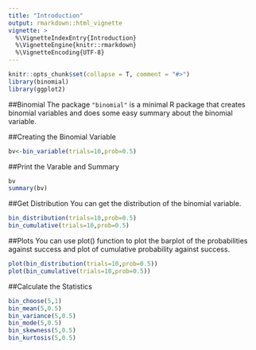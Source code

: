 ```yaml
---
title: "Introduction"
output: rmarkdown::html_vignette
vignette: >
  %\VignetteIndexEntry{Introduction}
  %\VignetteEngine{knitr::rmarkdown}
  %\VignetteEncoding{UTF-8}
---
```


```r
knitr::opts_chunk$set(collapse = T, comment = "#>")
library(binomial)
library(ggplot2)
```

##Binomial
The package `"binomial"` is a minimal R package that creates binomial variables and does some easy summary about the binomial variable.

##Creating the Binomial Variable
```r
bv<-bin_variable(trials=10,prob=0.5)
```

##Print the Varable and Summary
```r
bv
summary(bv)
```

##Get Distribution
You can get the distribution of the binomial variable.
```r
bin_distribution(trials=10,prob=0.5)
bin_cumulative(trials=10,prob=0.5)
```

##Plots
You can use plot() function to plot the barplot of the probabilities against success and plot of cumulative probability against success. 
```r
plot(bin_distribution(trials=10,prob=0.5))
plot(bin_cumulative(trials=10,prob=0.5))
```

##Calculate the Statistics
```r
bin_choose(5,1)
bin_mean(5,0.5)
bin_variance(5,0.5)
bin_mode(5,0.5)
bin_skewness(5,0.5)
bin_kurtosis(5,0.5)
```

